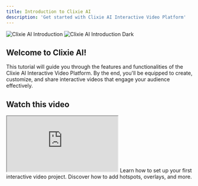 ```yaml
---
title: Introduction to Clixie AI
description: 'Get started with Clixie AI Interactive Video Platform'
---
```


<img
  className="block dark:hidden"
  src="/images/clixie-intro-light.svg"
  alt="Clixie AI Introduction"
/>
<img
  className="hidden dark:block"
  src="/images/clixie-intro-dark.svg"
  alt="Clixie AI Introduction Dark"
/>

## Welcome to Clixie AI!

This tutorial will guide you through the features and functionalities of the Clixie AI Interactive Video Platform. By the end, you'll be equipped to create, customize, and share interactive videos that engage your audience effectively.

## Watch this video

<iframe src="https://www.youtube.com/embed/4KzFe50RQkQ"> </iframe>



<CardGroup cols={2}>
  <Card
    title="Get Started"
    icon="pen-to-square"
    href="/getting-started"
  >
    Learn how to set up your first interactive video project.
  </Card>
  <Card
    title="Explore Interactive Features"
    icon="video"
    href="/interactive-elements-guide"
  >
    Discover how to add hotspots, overlays, and more.
  </Card>
</CardGroup>
